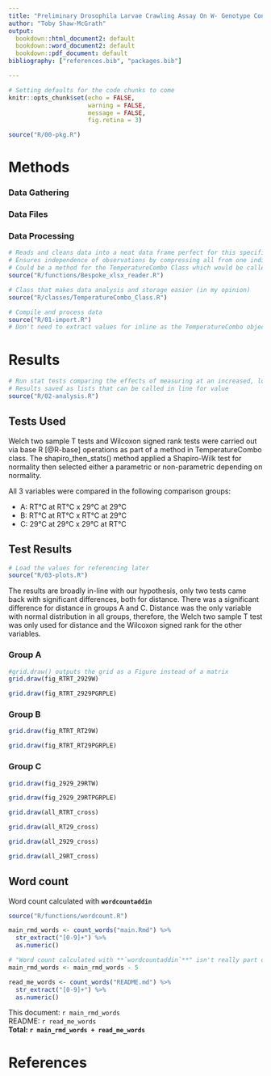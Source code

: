 ---
title: "Preliminary Drosophila Larvae Crawling Assay On W- Genotype Control Groups In Response To Acute Temperature Shifts"
author: "Toby Shaw-McGrath"
output:
  bookdown::html_document2: default
  bookdown::word_document2: default
  bookdown::pdf_document: default
bibliography: ["references.bib", "packages.bib"]

---

```{r setup, include=FALSE}
# Setting defaults for the code chunks to come
knitr::opts_chunk$set(echo = FALSE,
                      warning = FALSE,
                      message = FALSE,
                      fig.retina = 3)
```

```{r packages}
source("R/00-pkg.R")

```

# Methods
### Data Gathering {-#methods}

###  Data Files {-#methods}


### Data Processing {-#methods}

```{r functions}
# Reads and cleans data into a neat data frame perfect for this specific analysis
# Ensures independence of observations by compressing all from one individual into one value
# Could be a method for the TemperatureCombo Class which would be called in the constructor instead of having the data frame as a parameter
source("R/functions/Bespoke_xlsx_reader.R")
```
```{r classes}
# Class that makes data analysis and storage easier (in my opinion) 
source("R/classes/TemperatureCombo_Class.R")
```
```{r import}
# Compile and process data
source("R/01-import.R") 
# Don't need to extract values for inline as the TemperatureCombo objects have summary data as attributes
```


# Results 
```{r analysis, include=FALSE}
# Run stat tests comparing the effects of measuring at an increased, lowered, or same temperature and then comparing the effect of reared temperature
# Results saved as lists that can be called in line for value
source("R/02-analysis.R")
```
## Tests Used {-#results}
  Welch two sample T tests and Wilcoxon signed rank tests were carried out via base R [@R-base] operations as part of a method in TemperatureCombo class. The shapiro_then_stats() method applied a Shapiro-Wilk test for normality then selected either a parametric or non-parametric depending on normality. 

  All 3 variables were compared in the following comparison groups:
  
* A: RT&deg;C at RT&deg;C x 29&deg;C at 29&deg;C
* B: RT&deg;C at RT&deg;C x RT&deg;C at 29&deg;C
* C: 29&deg;C at 29&deg;C x 29&deg;C at RT&deg;C


## Test Results
```{r plots,include=FALSE}
# Load the values for referencing later
source("R/03-plots.R")


```
  The results are broadly in-line with our hypothesis, only two tests came back with significant differences, both for distance. There was a significant difference for distance in groups A and C. Distance was the only variable with normal distribution in all groups, therefore, the Welch two sample T test was only used for distance and the Wilcoxon signed rank for the other variables.

### Group A

   
  <!-- Could really make a function to automate legends like with ggplot titles and labs -->
  

```{r fig-RTRT-2929W, fig.cap='(ref:fig-RTRT-2929W)'}
#grid.draw() outputs the grid as a Figure instead of a matrix
grid.draw(fig_RTRT_2929W)
```

```{r fig-RTRT-2929PGRPLE, fig.cap='(ref:fig-RTRT-2929PGRPLE)'}
grid.draw(fig_RTRT_2929PGRPLE)
```


### Group B

 

```{r fig-RTRT-RT29W, fig.cap='(ref:fig-RTRT-RT29W)'}
grid.draw(fig_RTRT_RT29W)
```
```{r fig-RTRT-RT29PGRPLE, fig.cap='(ref:fig-RTRT-RT29PGRPLE)'}
grid.draw(fig_RTRT_RT29PGRPLE)
```
### Group C
 
```{r fig-2929-29RTW, fig.cap='(ref:fig-2929-29RTW)'}
grid.draw(fig_2929_29RTW)
```

```{r fig-2929-29RTPGRPLE, fig.cap='(ref:fig-2929-29RTPGRPLE)'}
grid.draw(fig_2929_29RTPGRPLE)
```

```{r fig-RTRT-cross}
grid.draw(all_RTRT_cross)
```
```{r fig-RT29-cross}
grid.draw(all_RT29_cross)
```
```{r fig-2929-cross}
grid.draw(all_2929_cross)
```
```{r fig-29RT-cross}
grid.draw(all_29RT_cross)
```




## Word count {.unnumbered #word-count}

Word count calculated with **`wordcountaddin`**

```{r wordcount}
source("R/functions/wordcount.R")

main_rmd_words <- count_words("main.Rmd") %>%
  str_extract("[0-9]+") %>% 
  as.numeric()

# "Word count calculated with **`wordcountaddin`**" isn't really part of the report, plus I was very tight on words
main_rmd_words <- main_rmd_words - 5 

read_me_words <- count_words("README.md") %>%
  str_extract("[0-9]+") %>% 
  as.numeric()

```

This document: `r main_rmd_words`\
README: `r read_me_words`\
**Total: `r main_rmd_words + read_me_words`**


# References {-#References}


